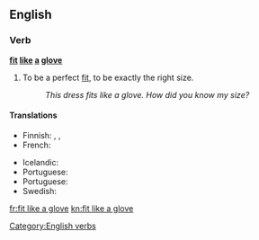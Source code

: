 ==English==

===Verb===
'''[[fit]] [[like]] [[a]] [[glove]]'''

# {{context|simile|lang=en}} To be a perfect [[fit]], to be exactly the right size.
#: ''This dress fits like a glove. How did you know my size?''

====Translations====
{{trans-top|to be a perfect fit, to be exactly the right size}}
* Finnish: {{t-|fi|sopia kuin valettu}} {{qualifier|idiomatic}}, {{t-|fi|sopia kuin nakutettu}} {{qualifier|idiomatic}}, {{t-|fi|sopia kuin nyrkki silmään}} {{qualifier|idiomatic|jocular}}
* French: {{t+|fr|aller comme un gant}}
{{trans-mid}}
* Icelandic: {{t+|is|falla eins og flís við rass}}
* Portuguese: {{t-|pt|servir como uma luva}}
* Portuguese: {{t-|pt|cair como uma luva}}
* Swedish: {{t-|sv|passa som hand i handske}}
{{trans-bottom}}

[[Category:English verbs]]

[[fr:fit like a glove]]
[[kn:fit like a glove]]